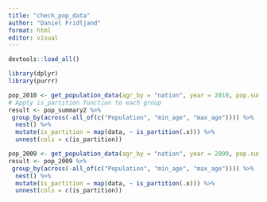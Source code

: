 ```yaml
---
title: "check_pop_data"
author: "Daniel Fridljand"
format: html
editor: visual
---
```


```r
devtools::load_all()

library(dplyr)
library(purrr)
```

```r
pop_2010 <- get_population_data(agr_by = "nation", year = 2010, pop.summary.dir = "data/12_population_summary")
# Apply is_partition function to each group
result <- pop_summary2 %>%
 group_by(across(-all_of(c("Population", "min_age", "max_age")))) %>%
  nest() %>%
  mutate(is_partition = map(data, ~ is_partition(.x))) %>%
  unnest(cols = c(is_partition))
```

```r
pop_2009 <- get_population_data(agr_by = "nation", year = 2009, pop.summary.dir = "data/12_population_summary")
result <- pop_2009 %>%
 group_by(across(-all_of(c("Population", "min_age", "max_age")))) %>%
  nest() %>%
  mutate(is_partition = map(data, ~ is_partition(.x))) %>%
  unnest(cols = c(is_partition))
```
